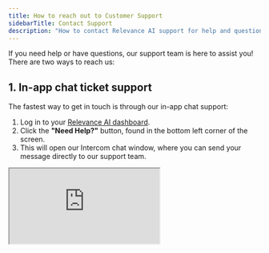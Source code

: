 ```yaml
---
title: How to reach out to Customer Support
sidebarTitle: Contact Support
description: "How to contact Relevance AI support for help and questions."
---
```


If you need help or have questions, our support team is here to assist you! There are two ways to reach us:

## 1. In-app chat ticket support

The fastest way to get in touch is through our in-app chat support:

1. Log in to your [Relevance AI dashboard](https://app.relevanceai.com/).
2. Click the **"Need Help?"** button, found in the bottom left corner of the screen.
3. This will open our Intercom chat window, where you can send your message directly to our support team.


<div
  style={{
    width: '100%',
    position: 'relative',
    paddingTop: '60%',
  }}>
  <iframe
    src="https://app.supademo.com/demo/cmaoypy7h187vho3rknrxi022"
    frameBorder='20'
    title="How to reach support in Relevance AI"
    allow="clipboard-write"
    webkitallowfullscreen="true"
    mozallowfullscreen="true"
    allowfullscreen
    style={{
      position: 'absolute',
      top: 0,
      left: 0,
      width: '100%',
      height: '100%',
      border: '3px solid #5E43CE',
      borderRadius: '10px',
    }}/>
</div>

## 2. Email support

If you prefer, you can also email us at:

**[support@relevanceai.com](mailto:support@relevanceai.com)**

---

## Response times

We receive a high volume of customer queries and, at this time, we do not have formal Service Level Agreements (SLAs) in place. However, our team is actively working to respond to every request as quickly as possible. We appreciate your patience and will do our best to assist you promptly.

---

If you have feedback or suggestions, please let us know through either of the above channels. Thank you for being a part of Relevance AI!